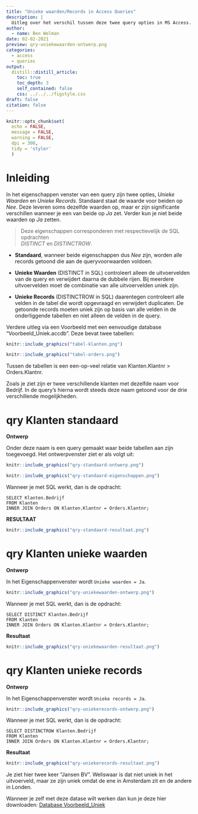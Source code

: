 ```yaml
---
title: "Unieke waarden/Records in Access Queries"
description: |
  Uitleg over het verschil tussen deze twee query opties in MS Access.
author:
  - name: Ben Welman
date: 02-02-2021
preview: qry-uniekewaarden-ontwerp.png
categories:
  - access
  - queries
output:
  distill::distill_article:
    toc: true
    toc_depth: 3
    self_contained: false
    css: ../../../figstyle.css
draft: false
citation: false
---
```


```r
knitr::opts_chunk$set(
  echo = FALSE, 
  message = FALSE, 
  warning = FALSE, 
  dpi = 300, 
  tidy = 'styler'
  )
```

# Inleiding

In het eigenschappen venster van een query zijn twee opties, *Unieke Waarden* en *Unieke Records*. Standaard staat de waarde voor beiden op *Nee*. Deze leveren soms dezelfde waarden op, maar er zijn significante verschillen wanneer je een van beide op *Ja* zet. Verder kun je niet beide waarden op *Ja* zetten.

> Deze eigenschappen corresponderen met respectievelijk de SQL opdrachten  
> *DISTINCT* en *DISTINCTROW*.

+  **Standaard**, wanneer beide eigenschappen dus *Nee* zijn, worden alle records getoond die aan de queryvoorwaarden voldoen.

+  **Unieke Waarden** (DISTINCT in SQL) controleert alleen de uitvoervelden van de query en verwijdert daarna de dubbele rijen. Bij meerdere uitvoervelden moet de combinatie van alle uitvoervelden uniek zijn.

+  **Unieke Records** (DISTINCTROW in SQL) daarentegen controleert alle velden in de tabel die wordt opgevraagd en verwijdert duplicaten. De getoonde records moeten uniek zijn op basis van alle velden in de onderliggende tabellen en niet alleen de velden in de query.

Verdere uitleg via een Voorbeeld met een eenvoudige database "Voorbeeld_Uniek.accdb". Deze bevat twee tabellen:

```r
knitr::include_graphics("tabel-klanten.png")
```

```r
knitr::include_graphics("tabel-orders.png")
```

Tussen de tabellen is een een-op-veel relatie van Klanten.Klantnr > Orders.Klantnr.

Zoals je ziet zijn er twee verschillende klanten met dezelfde naam voor Bedrijf. In de query's hierna wordt steeds deze naam getoond voor de drie verschillende mogelijkheden.

# qry Klanten standaard

**Ontwerp**

Onder deze naam is een query gemaakt waar beide tabellen aan zijn toegevoegd. Het ontwerpvenster ziet er als volgt uit:

```r
knitr::include_graphics("qry-standaard-ontwerp.png")
```

```r
knitr::include_graphics("qry-standaard-eigenschappen.png")
```

Wanneer je met SQL werkt, dan is de opdracht:

```
SELECT Klanten.Bedrijf
FROM Klanten
INNER JOIN Orders ON Klanten.Klantnr = Orders.Klantnr;
```

**RESULTAAT**

```r
knitr::include_graphics("qry-standaard-resultaat.png")
```

# qry Klanten unieke waarden

**Ontwerp**

In het Eigenschappenvenster wordt `Unieke waarden = Ja`.

```r
knitr::include_graphics("qry-uniekewaarden-ontwerp.png")
```

Wanneer je met SQL werkt, dan is de opdracht:

```
SELECT DISTINCT Klanten.Bedrijf
FROM Klanten
INNER JOIN Orders ON Klanten.Klantnr = Orders.Klantnr;
```

**Resultaat**

```r
knitr::include_graphics("qry-uniekewaarden-resultaat.png")
```

# qry Klanten unieke records

**Ontwerp**

In het Eigenschappenvenster wordt `Unieke records = Ja`.

```r
knitr::include_graphics("qry-uniekerecords-ontwerp.png")
```

Wanneer je met SQL werkt, dan is de opdracht:

```
SELECT DISTINCTROW Klanten.Bedrijf
FROM Klanten
INNER JOIN Orders ON Klanten.Klantnr = Orders.Klantnr;
```

**Resultaat**

```r
knitr::include_graphics("qry-uniekerecords-resultaat.png")
```

Je ziet hier twee keer “Jansen BV”. Weliswaar is dat niet uniek in het uitvoerveld, maar ze zijn uniek omdat de ene in Amsterdam zit en de andere in Londen.

Wanneer je zelf met deze datase wilt werken dan kun je deze hier downloaden: [Database Voorbeeld_Uniek](Voorbeeld_Uniek.accdb)

